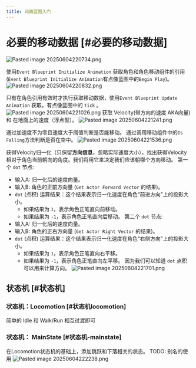 ```yaml
---
title: 动画蓝图入门
---
```

# 必要的移动数据 \[#必要的移动数据]

![Pasted image 20250604220734.png](/附件/pasted-image-20250604220734.png)

使用`Event Blueprint Initialize Animation` 获取角色和角色移动组件的引用 (`Event Blueprint Initialize Animation`有点像蓝图中的`Begin Play`)。
![Pasted image 20250604220832.png](/附件/pasted-image-20250604220832.png)

只有在角色引用有效时才执行获取移动数据，使用`Event Blueprint Update Animation` 获取，有点像蓝图中的 `Tick` 。
![Pasted image 20250604221026.png](/附件/pasted-image-20250604221026.png)
获取 Velocity(带方向的速度 AKA向量) 和 在地面上的速度（浮点型）。
![Pasted image 20250604221241.png](/附件/pasted-image-20250604221241.png)

通过加速度不为零且速度大于阈值判断是否能移动。
通过调用移动组件中的`Is Falling`方法判断是否在空中。
![Pasted image 20250604221536.png](/附件/pasted-image-20250604221536.png)

获得Velocity归一化（只保留**方向信息**，忽略实际速度大小），找出获得Velocity相对于角色当前朝向的角度。我们将用它来决定我们应该朝哪个方向移动。
第一个 `dot` 节点:

* 输入A: 归一化后的速度向量。
* 输入B: 角色的正前方向量 (`Get Actor Forward Vector` 的结果)。
* `dot` (点积) 运算结果：这个结果表示归一化速度在角色“前进方向”上的投影大小。
  * 如果结果为 `1`，表示角色正笔直向前移动。
  * 如果结果为 `-1`，表示角色正笔直向后移动。
    第二个 `dot` 节点:
* 输入A: 归一化后的速度向量。
* 输入B: 角色的正右方向量 (`Get Actor Right Vector` 的结果)。
* `dot` (点积) 运算结果：这个结果表示归一化速度在角色“右侧方向”上的投影大小。
  * 如果结果为 `1`，表示角色正笔直向右平移。
  * 如果结果为 `-1`，表示角色正笔直向左平移。
    因为我们可以知道 `dot` 点积可以用来计算方向。
    ![Pasted image 20250604221701.png](/附件/pasted-image-20250604221701.png)

## 状态机 \[#状态机]

### 状态机：Locomotion \[#状态机locomotion]

简单的 Idle 和 Walk/Run 相互过渡即可

### 状态机： MainState \[#状态机-mainstate]

在Locomotion状态机的基础上，添加跳跃和下落相关的状态。
TODO:  别名的使用
![Pasted image 20250604222238.png](/附件/pasted-image-20250604222238.png)
